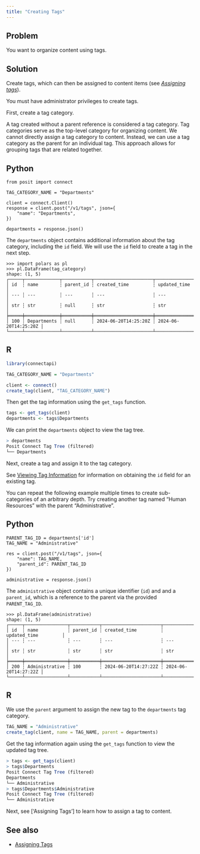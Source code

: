 ```yaml
---
title: "Creating Tags"
---
```


## Problem

You want to organize content using tags.

## Solution

Create tags, which can then be assigned to content items (see [*Assigning tags*](../assigning-tags/index.qmd)).

::: {.callout-warning}
You must have administrator privileges to create tags.
:::

First, create a tag category.

::: {.callout-tip}
A tag created without a parent reference is considered a tag category. Tag categories serve as the top-level category for organizing content. We cannot directly assign a tag category to content. Instead, we can use a tag category as the parent for an individual tag. This approach allows for grouping tags that are related together.
:::

::: {.panel-tabset group="language"}

## Python

```.python
from posit import connect

TAG_CATEGORY_NAME = "Departments"

client = connect.Client()
response = client.post("/v1/tags", json={
    "name": "Departments",
})

departments = response.json()
```

The `departments` object contains additional information about the tag category, including the `id` field. We will use the `id` field to create a tag in the next step.

```.python
>>> import polars as pl
>>> pl.DataFrame(tag_category)
shape: (1, 5)
┌─────┬─────────────┬───────────┬──────────────────────┬──────────────────────┐
│ id  ┆ name        ┆ parent_id ┆ created_time         ┆ updated_time         │
│ --- ┆ ---         ┆ ---       ┆ ---                  ┆ ---                  │
│ str ┆ str         ┆ null      ┆ str                  ┆ str                  │
╞═════╪═════════════╪═══════════╪══════════════════════╪══════════════════════╡
│ 100 ┆ Departments ┆ null      ┆ 2024-06-20T14:25:20Z ┆ 2024-06-20T14:25:20Z │
└─────┴─────────────┴───────────┴──────────────────────┴──────────────────────┘
```

## R

```.r
library(connectapi)

TAG_CATEGORY_NAME = "Departments"

client <- connect()
create_tag(client, "TAG_CATEGORY_NAME")
```

Then get the tag information using the `get_tags` function.

```.r
tags <- get_tags(client)
departments <- tags$Departments
```

We can print the `departments` object to view the tag tree.

```.r
> departments
Posit Connect Tag Tree (filtered)
└── Departments
```

:::

Next, create a tag and assign it to the tag category.

::: {.callout-tip}
See [Viewing Tag Information](../viewing-tag-information/index.qmd) for information on obtaining the `id` field for an existing tag.
:::

::: {.callout-tip}
You can repeat the following example multiple times to create sub-categories of an arbitrary depth. Try creating another tag named "Human Resources" with the parent "Administrative".
:::

::: {.panel-tabset group="language"}

## Python

```.python

PARENT_TAG_ID = departments['id']
TAG_NAME = "Administrative"

res = client.post("/v1/tags", json={
    "name": TAG_NAME,
    "parent_id": PARENT_TAG_ID
})

administrative = response.json()
```

The `administrative` object contains a unique identifier (`id`) and and a `parent_id`, which is a reference to the parent via the provided `PARENT_TAG_ID`.

```.python
>>> pl.DataFrame(administrative)
shape: (1, 5)
┌─────┬────────────────┬───────────┬──────────────────────┬──────────────────────┐
│ id  ┆ name           ┆ parent_id ┆ created_time         ┆ updated_time         │
│ --- ┆ ---            ┆ ---       ┆ ---                  ┆ ---                  │
│ str ┆ str            ┆ str       ┆ str                  ┆ str                  │
╞═════╪════════════════╪═══════════╪══════════════════════╪══════════════════════╡
│ 200 ┆ Administrative ┆ 100       ┆ 2024-06-20T14:27:22Z ┆ 2024-06-20T14:27:22Z │
└─────┴────────────────┴───────────┴──────────────────────┴──────────────────────┘
```

## R

We use the `parent` argument to assign the new tag to the `departments` tag category.

```.r
TAG_NAME = "Administrative"
create_tag(client, name = TAG_NAME, parent = departments)
```

Get the tag information again using the `get_tags` function to view the updated tag tree.


```.r
> tags <- get_tags(client)
> tags$Departments
Posit Connect Tag Tree (filtered)
Departments
└── Administrative
> tags$Departments$Administrative
Posit Connect Tag Tree (filtered)
└── Administrative
```

:::

Next, see ['Assigning Tags'] to learn how to assign a tag to content.

## See also

- [Assigning Tags](../assigning-tags/)
